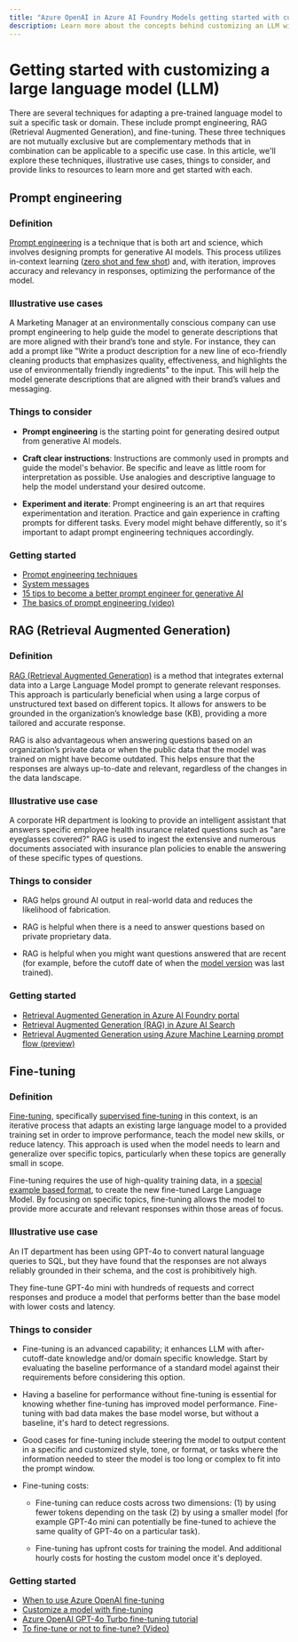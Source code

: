 ```yaml
---
title: "Azure OpenAI in Azure AI Foundry Models getting started with customizing a large language model (LLM)"
description: Learn more about the concepts behind customizing an LLM with Azure OpenAI.
---
```


# Getting started with customizing a large language model (LLM)

There are several techniques for adapting a pre-trained language model to suit a specific task or domain. These include prompt engineering, RAG (Retrieval Augmented Generation), and fine-tuning. These three techniques are not mutually exclusive but are complementary methods that in combination can be applicable to a specific use case. In this article, we'll explore these techniques, illustrative use cases, things to consider, and provide links to resources to learn more and get started with each.

## Prompt engineering

### Definition

[Prompt engineering](./prompt-engineering) is a technique that is both art and science, which involves designing prompts for generative AI models. This process utilizes in-context learning ([zero shot and few shot](./prompt-engineering.md#examples)) and, with iteration, improves accuracy and relevancy in responses, optimizing the performance of the model.

### Illustrative use cases

A Marketing Manager at an environmentally conscious company can use prompt engineering to help guide the model to generate descriptions that are more aligned with their brand’s tone and style. For instance, they can add a prompt like "Write a product description for a new line of eco-friendly cleaning products that emphasizes quality, effectiveness, and highlights the use of environmentally friendly ingredients" to the input. This will help the model generate descriptions that are aligned with their brand’s values and messaging.

### Things to consider

- **Prompt engineering** is the starting point for generating desired output from generative AI models.

- **Craft clear instructions**: Instructions are commonly used in prompts and guide the model's behavior. Be specific and leave as little room for interpretation as possible. Use analogies and descriptive language to help the model understand your desired outcome.

- **Experiment and iterate**: Prompt engineering is an art that requires experimentation and iteration. Practice and gain experience in crafting prompts for different tasks. Every model might behave differently, so it's important to adapt prompt engineering techniques accordingly.

### Getting started

- [Prompt engineering techniques](./prompt-engineering)
- [System messages](./advanced-prompt-engineering)
- [15 tips to become a better prompt engineer for generative AI](https://techcommunity.microsoft.com/t5/ai-azure-ai-services-blog/15-tips-to-become-a-better-prompt-engineer-for-generative-ai/ba-p/3882935)
- [The basics of prompt engineering (video)](https://www.youtube.com/watch?v=e7w6QV1NX1c)

## RAG (Retrieval Augmented Generation)

### Definition 

[RAG (Retrieval Augmented Generation)](../../../ai-foundry/concepts/retrieval-augmented-generation) is a method that integrates external data into a Large Language Model prompt to generate relevant responses. This approach is particularly beneficial when using a large corpus of unstructured text based on different topics. It allows for answers to be grounded in the organization’s knowledge base (KB), providing a more tailored and accurate response.

RAG is also advantageous when answering questions based on an organization’s private data or when the public data that the model was trained on might have become outdated. This helps ensure that the responses are always up-to-date and relevant, regardless of the changes in the data landscape.

### Illustrative use case

A corporate HR department is looking to provide an intelligent assistant that answers specific employee health insurance related questions such as "are eyeglasses covered?" RAG is used to ingest the extensive and numerous documents associated with insurance plan policies to enable the answering of these specific types of questions.

### Things to consider

- RAG helps ground AI output in real-world data and reduces the likelihood of fabrication.

- RAG is helpful when there is a need to answer questions based on private proprietary data.

- RAG is helpful when you might want questions answered that are recent (for example, before the cutoff date of when the [model version](./models) was last trained).

### Getting started

- [Retrieval Augmented Generation in Azure AI Foundry portal](../../../ai-foundry/concepts/retrieval-augmented-generation)
- [Retrieval Augmented Generation (RAG) in Azure AI Search](/azure/search/retrieval-augmented-generation-overview)
- [Retrieval Augmented Generation using Azure Machine Learning prompt flow (preview)](/azure/machine-learning/concept-retrieval-augmented-generation)

## Fine-tuning

### Definition

[Fine-tuning](../how-to/fine-tuning), specifically [supervised fine-tuning](https://techcommunity.microsoft.com/t5/ai-azure-ai-services-blog/fine-tuning-now-available-with-azure-openai-service/ba-p/3954693?lightbox-message-images-3954693=516596iC5D02C785903595A) in this context, is an iterative process that adapts an existing large language model to a provided training set in order to improve performance, teach the model new skills, or reduce latency. This approach is used when the model needs to learn and generalize over specific topics, particularly when these topics are generally small in scope.

Fine-tuning requires the use of high-quality training data, in a [special example based format](../how-to/fine-tuning.md#example-file-format), to create the new fine-tuned Large Language Model. By focusing on specific topics, fine-tuning allows the model to provide more accurate and relevant responses within those areas of focus.

### Illustrative use case

An IT department has been using GPT-4o to convert natural language queries to SQL, but they have found that the responses are not always reliably grounded in their schema, and the cost is prohibitively high.

They fine-tune GPT-4o mini with hundreds of requests and correct responses and produce a model that performs better than the base model with lower costs and latency.

### Things to consider

- Fine-tuning is an advanced capability; it enhances LLM with after-cutoff-date knowledge and/or domain specific knowledge. Start by evaluating the baseline performance of a standard model against their requirements before considering this option.

- Having a baseline for performance without fine-tuning is essential for knowing whether fine-tuning has improved model performance. Fine-tuning with bad data makes the base model worse, but without a baseline, it's hard to detect regressions.

- Good cases for fine-tuning include steering the model to output content in a specific and customized style, tone, or format, or tasks where the information needed to steer the model is too long or complex to fit into the prompt window.

- Fine-tuning costs:

  - Fine-tuning can reduce costs across two dimensions: (1) by using fewer tokens depending on the task (2) by using a smaller model (for example GPT-4o mini can potentially be fine-tuned to achieve the same quality of GPT-4o on a particular task).

  - Fine-tuning has upfront costs for training the model. And additional hourly costs for hosting the custom model once it's deployed.

### Getting started

- [When to use Azure OpenAI fine-tuning](./fine-tuning-considerations)
- [Customize a model with fine-tuning](../how-to/fine-tuning)
- [Azure OpenAI GPT-4o Turbo fine-tuning tutorial](../tutorials/fine-tune)
- [To fine-tune or not to fine-tune? (Video)](https://www.youtube.com/watch?v=0Jo-z-MFxJs)
